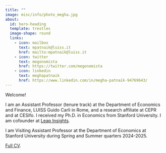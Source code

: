 ```yaml
---
title: ""
image: misc/info/photo_megha.jpg
about:
  id: hero-heading
  template: trestles
  image-shape: round
  links:
    - icon: mailbox
      text: mpatnaik@luiss.it
      href: mailto:mpatnaik@luiss.it
    - icon: twitter  
      text: megonomista 
      href: https://twitter.com/megonomista
    - icon: linkedin
      text: meghapatnaik
      href: https://www.linkedin.com/in/megha-patnaik-94769643/
---
```


::: {#hero-heading}

Welcome! 

I am an Assistant Professor (tenure track) at the Department of Economics and Finance, LUISS Guido Carli in Rome, and a research affiliate at CEPR and at CESifo. I received my Ph.D. in Economics from Stanford University. I am cofounder at [Leap Insights](https://leap-insights.org/). 

I am Visiting Assistant Professor at the Department of Economics at Stanford University during Spring and Summer quarters 2024-2025. 

 [Full CV](misc/info/CV_patnaik.pdf).







:::
